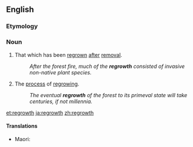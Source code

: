 ==English==

===Etymology===
{{prefix|re|growth|lang=en}}

===Noun===
{{en-noun|-|s}}

# That which has been [[regrown]] [[after]] [[removal]].
#:''After the forest fire, much of the '''regrowth''' consisted of invasive non-native plant species.''
# The [[process]] of [[regrow]]ing.
#:''The eventual '''regrowth''' of the forest to its primeval state will take centuries, if not millennia.''

[[et:regrowth]]
[[ja:regrowth]]
[[zh:regrowth]]

====Translations====
{{trans-top|vegetation that returns to an area after the origin vegetation has been removed}}
* Maori: {{t|mi|ururua}}
{{trans-mid}}
{{trans-bottom}}